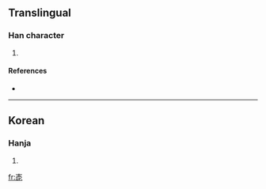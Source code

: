 ==Translingual==

===Han character===
{{Han char|rn=30|rad=口|as=07|sn=10|four=|canj=木十口心 (DJRP)}}

# {{defn|Han|sort=口07}}

====References====
* {{Han ref|kx=0193.051|dj=0344.181|hdz=10624.121|uh=551C|ud=21788}}

----

==Korean==

===Hanja===
{{ko-hanja|hangeul=말|rv=mal|mr=mal}}

# {{defn|Korean|sort=口07}}

[[fr:唜]]